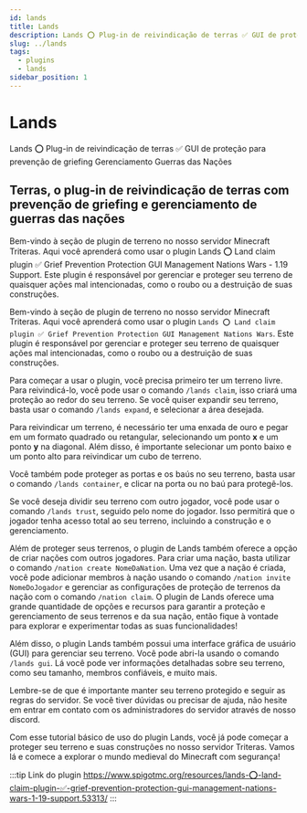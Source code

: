 ```yaml
---
id: lands
title: Lands
description: Lands ⭕ Plug-in de reivindicação de terras ✅ GUI de proteção para prevenção de griefing Gerenciamento Guerras das nações
slug: ../lands
tags:
  - plugins
  - lands
sidebar_position: 1
---
```


# Lands

Lands ⭕ Plug-in de reivindicação de terras ✅ GUI de proteção para prevenção de griefing Gerenciamento Guerras das Nações

## Terras, o plug-in de reivindicação de terras com prevenção de griefing e gerenciamento de guerras das nações

Bem-vindo à seção de plugin de terreno no nosso servidor Minecraft Triteras. Aqui você aprenderá como usar o plugin Lands ⭕ Land claim plugin ✅ Grief Prevention Protection GUI Management Nations Wars - 1.19 Support. Este plugin é responsável por gerenciar e proteger seu terreno de quaisquer ações mal intencionadas, como o roubo ou a destruição de suas construções.

Bem-vindo à seção de plugin de terreno no nosso servidor Minecraft Triteras. Aqui você aprenderá como usar o plugin `Lands ⭕ Land claim plugin ✅ Grief Prevention Protection GUI Management Nations Wars`. Este plugin é responsável por gerenciar e proteger seu terreno de quaisquer ações mal intencionadas, como o roubo ou a destruição de suas construções.

Para começar a usar o plugin, você precisa primeiro ter um terreno livre. Para reivindicá-lo, você pode usar o comando `/lands claim`, isso criará uma proteção ao redor do seu terreno. Se você quiser expandir seu terreno, basta usar o comando `/lands expand`, e selecionar a área desejada.

Para reivindicar um terreno, é necessário ter uma enxada de ouro e pegar em um formato quadrado ou retangular, selecionando um ponto **x** e um ponto **y** na diagonal. Além disso, é importante selecionar um ponto baixo e um ponto alto para reivindicar um cubo de terreno.

Você também pode proteger as portas e os baús no seu terreno, basta usar o comando `/lands container`, e clicar na porta ou no baú para protegê-los.

Se você deseja dividir seu terreno com outro jogador, você pode usar o comando `/lands trust`, seguido pelo nome do jogador. Isso permitirá que o jogador tenha acesso total ao seu terreno, incluindo a construção e o gerenciamento.

Além de proteger seus terrenos, o plugin de Lands também oferece a opção de criar nações com outros jogadores. Para criar uma nação, basta utilizar o comando `/nation create NomeDaNation`. Uma vez que a nação é criada, você pode adicionar membros à nação usando o comando `/nation invite NomeDoJogador` e gerenciar as configurações de proteção de terrenos da nação com o comando `/nation claim`. O plugin de Lands oferece uma grande quantidade de opções e recursos para garantir a proteção e gerenciamento de seus terrenos e da sua nação, então fique à vontade para explorar e experimentar todas as suas funcionalidades!

Além disso, o plugin Lands também possui uma interface gráfica de usuário (GUI) para gerenciar seu terreno. Você pode abri-la usando o comando `/lands gui`. Lá você pode ver informações detalhadas sobre seu terreno, como seu tamanho, membros confiáveis, e muito mais.

Lembre-se de que é importante manter seu terreno protegido e seguir as regras do servidor. Se você tiver dúvidas ou precisar de ajuda, não hesite em entrar em contato com os administradores do servidor através de nosso discord.

Com esse tutorial básico de uso do plugin Lands, você já pode começar a proteger seu terreno e suas construções no nosso servidor Triteras. Vamos lá e comece a explorar o mundo medieval do Minecraft com segurança!

:::tip Link do plugin
https://www.spigotmc.org/resources/lands-⭕-land-claim-plugin-✅-grief-prevention-protection-gui-management-nations-wars-1-19-support.53313/
:::
